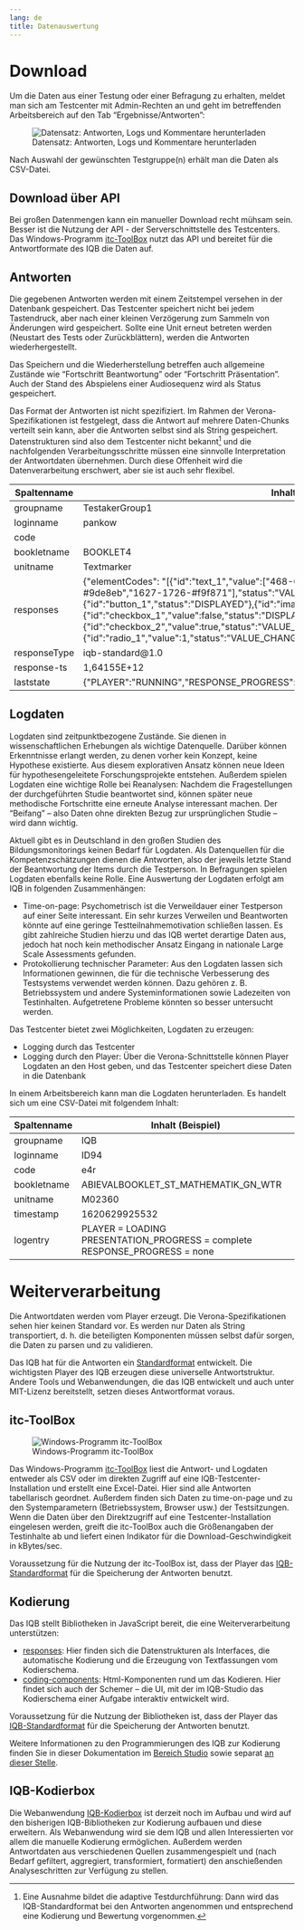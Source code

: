```yaml
---
lang: de
title: Datenauswertung
---
```


# Download

Um die Daten aus einer Testung oder einer Befragung zu erhalten, meldet man sich am Testcenter mit Admin-Rechten an und geht im betreffenden Arbeitsbereich auf den Tab "Ergebnisse/Antworten":

![Datensatz: Antworten, Logs und Kommentare herunterladen](TC_DatenDownload.png)

Nach Auswahl der gewünschten Testgruppe(n) erhält man die Daten als CSV-Datei.

::: {.callout-tip}
## Download über API

Bei großen Datenmengen kann ein manueller Download recht mühsam sein. Besser ist die Nutzung der API - der Serverschnittstelle des Testcenters. Das Windows-Programm [itc-ToolBox](https://github.com/iqb-berlin/itc-toolbox) nutzt das API und bereitet für die Antwortformate des IQB die Daten auf.
:::

## Antworten

Die gegebenen Antworten werden mit einem Zeitstempel versehen in der Datenbank gespeichert. Das Testcenter speichert nicht bei jedem Tastendruck, aber nach einer kleinen Verzögerung zum Sammeln von Änderungen wird gespeichert. Sollte eine Unit erneut betreten werden (Neustart des Tests oder Zurückblättern), werden die Antworten wiederhergestellt.

Das Speichern und die Wiederherstellung betreffen auch allgemeine Zustände wie "Fortschritt Beantwortung" oder "Fortschritt Präsentation". Auch der Stand des Abspielens einer Audiosequenz wird als Status gespeichert.

Das Format der Antworten ist nicht spezifiziert. Im Rahmen der Verona-Spezifikationen ist festgelegt, dass die Antwort auf mehrere Daten-Chunks verteilt sein kann, aber die Antworten selbst sind als String gespeichert. Datenstrukturen sind also dem Testcenter nicht bekannt[^1] und die nachfolgenden Verarbeitungsschritte müssen eine sinnvolle Interpretation der Antwortdaten übernehmen. Durch diese Offenheit wird die Datenverarbeitung erschwert, aber sie ist auch sehr flexibel.

| Spaltenname | Inhalt (Beispiel) |
|--------|---------------------------------------------|
| groupname | TestakerGroup1 |
| loginname | pankow |
| code | |
| bookletname | BOOKLET4 |
| unitname | Textmarker |
| responses | {\"elementCodes\": \"[{\"id\":\"text_1\",\"value\":[\"468-659-#ffa06a\",\"1541-1617-#f9f871\",\"1617-1627-#9de8eb\",\"1627-1726-#f9f871\"],\"status\":\"VALUE_CHANGED\"},{\"id\":\"button_1\",\"status\":\"DISPLAYED\"},{\"id\":\"image_1\",\"value\":false,\"status\":\"DISPLAYED\"},{\"id\":\"checkbox_1\",\"value\":false,\"status\":\"DISPLAYED\"},{\"id\":\"checkbox_2\",\"value\":true,\"status\":\"VALUE_CHANGED\"},{\"id\":\"radio_1\",\"value\":1,\"status\":\"VALUE_CHANGED\"}]\"} |
| responseType | iqb-standard@1.0 |
| response-ts | 1,64155E+12 |
| laststate	| {\"PLAYER\":\"RUNNING\",\"RESPONSE_PROGRESS\":\"complete\",\"PRESENTATION_PROGRESS\":\"complete\"} |

## Logdaten

Logdaten sind zeitpunktbezogene Zustände. Sie dienen in wissenschaftlichen Erhebungen als wichtige Datenquelle. Darüber können Erkenntnisse erlangt werden, zu denen vorher kein Konzept, keine Hypothese existierte. Aus diesem explorativen Ansatz können neue Ideen für hypothesengeleitete Forschungsprojekte entstehen. Außerdem spielen Logdaten eine wichtige Rolle bei Reanalysen: Nachdem die Fragestellungen der durchgeführten Studie beantwortet sind, können später neue methodische Fortschritte eine erneute Analyse interessant machen. Der "Beifang" -- also Daten ohne direkten Bezug zur ursprünglichen Studie -- wird dann wichtig.

Aktuell gibt es in Deutschland in den großen Studien des Bildungsmonitorings keinen Bedarf für Logdaten. Als Datenquellen für die Kompetenzschätzungen dienen die Antworten, also der jeweils letzte Stand der Beantwortung der Items durch die Testperson. In Befragungen spielen Logdaten ebenfalls keine Rolle. Eine Auswertung der Logdaten erfolgt am IQB in folgenden Zusammenhängen:

* Time-on-page: Psychometrisch ist die Verweildauer einer Testperson auf einer Seite interessant. Ein sehr kurzes Verweilen und Beantworten könnte auf eine geringe Testteilnahmemotivation schließen lassen. Es gibt zahlreiche Studien hierzu und das IQB wertet derartige Daten aus, jedoch hat noch kein methodischer Ansatz Eingang in nationale Large Scale Assessments gefunden.
* Protokollierung technischer Parameter: Aus den Logdaten lassen sich Informationen gewinnen, die für die technische Verbesserung des Testsystems verwendet werden können. Dazu gehören z. B. Betriebssystem und andere Systeminformationen sowie Ladezeiten von Testinhalten. Aufgetretene Probleme könnten so besser untersucht werden.

Das Testcenter bietet zwei Möglichkeiten, Logdaten zu erzeugen:

* Logging durch das Testcenter
* Logging durch den Player: Über die Verona-Schnittstelle können Player Logdaten an den Host geben, und das Testcenter speichert diese Daten in die Datenbank

In einem Arbeitsbereich kann man die Logdaten herunterladen. Es handelt sich um eine CSV-Datei mit folgendem Inhalt:

| Spaltenname | Inhalt (Beispiel) |
|--------|---------------------------------------------|
| groupname | IQB |
| loginname | ID94 |
| code | e4r |
| bookletname | ABIEVALBOOKLET_ST_MATHEMATIK_GN_WTR |
| unitname | M02360 |
| timestamp | 1620629925532 |
| logentry | PLAYER = LOADING<br/>PRESENTATION_PROGRESS = complete<br/>RESPONSE_PROGRESS = none |

# Weiterverarbeitung

Die Antwortdaten werden vom Player erzeugt. Die Verona-Spezifikationen sehen hier keinen Standard vor. Es werden nur Daten als String transportiert, d. h. die beteiligten Komponenten müssen selbst dafür sorgen, die Daten zu parsen und zu validieren.

Das IQB hat für die Antworten ein [Standardformat](https://iqb-berlin.github.io/coding-info/data-structures/response.html) entwickelt. Die wichtigsten Player des IQB erzeugen diese universelle Antwortstruktur. Andere Tools und Webanwendungen, die das IQB entwickelt und auch unter MIT-Lizenz bereitstellt, setzen dieses Antwortformat voraus.

## itc-ToolBox

![Windows-Programm itc-ToolBox](itc-ToolBox.png)

Das Windows-Programm [itc-ToolBox](https://github.com/iqb-berlin/itc-toolbox/blob/master/docs/manual-output.md) liest die Antwort- und Logdaten entweder als CSV oder im direkten Zugriff auf eine IQB-Testcenter-Installation und erstellt eine Excel-Datei. Hier sind alle Antworten tabellarisch geordnet. Außerdem finden sich Daten zu time-on-page und zu den Systemparametern (Betriebssystem, Browser usw.) der Testsitzungen. Wenn die Daten über den Direktzugriff auf eine Testcenter-Installation eingelesen werden, greift die itc-ToolBox auch die Größenangaben der Testinhalte ab und liefert einen Indikator für die Download-Geschwindigkeit in kBytes/sec.

Voraussetzung für die Nutzung der itc-ToolBox ist, dass der Player das [IQB-Standardformat](https://iqb-berlin.github.io/coding-info/data-structures/response.html) für die Speicherung der Antworten benutzt.

## Kodierung

Das IQB stellt Bibliotheken in JavaScript bereit, die eine Weiterverarbeitung unterstützen:

* [responses](https://www.npmjs.com/package/@iqb/responses): Hier finden sich die Datenstrukturen als Interfaces, die automatische Kodierung und die Erzeugung von Textfassungen vom Kodierschema.
* [coding-components](https://www.npmjs.com/package/@iqb/ngx-coding-components): Html-Komponenten rund um das Kodieren. Hier findet sich auch der Schemer -- die UI, mit der im IQB-Studio das Kodierschema einer Aufgabe interaktiv entwickelt wird.

Voraussetzung für die Nutzung der Bibliotheken ist, dass der Player das [IQB-Standardformat](https://iqb-berlin.github.io/coding-info/data-structures/response.html) für die Speicherung der Antworten benutzt.

Weitere Informationen zu den Programmierungen des IQB zur Kodierung finden Sie in dieser Dokumentation im [Bereich Studio](/Studio/Kodierschema/) sowie separat [an dieser Stelle](https://iqb-berlin.github.io/coding-info/).

## IQB-Kodierbox

Die Webanwendung [IQB-Kodierbox](https://github.com/iqb-berlin/coding-box) ist derzeit noch im Aufbau und wird auf den bisherigen IQB-Bibliotheken zur Kodierung aufbauen und diese erweitern. Als Webanwendung wird sie dem IQB und allen Interessierten vor allem die manuelle Kodierung ermöglichen. Außerdem werden Antwortdaten aus verschiedenen Quellen zusammengespielt und (nach Bedarf gefiltert, aggregiert, transformiert, formatiert) den anschießenden Analyseschritten zur Verfügung zu stellen.

[^1]: Eine Ausnahme bildet die adaptive Testdurchführung: Dann wird das IQB-Standardformat bei den Antworten angenommen und entsprechend eine Kodierung und Bewertung vorgenommen.